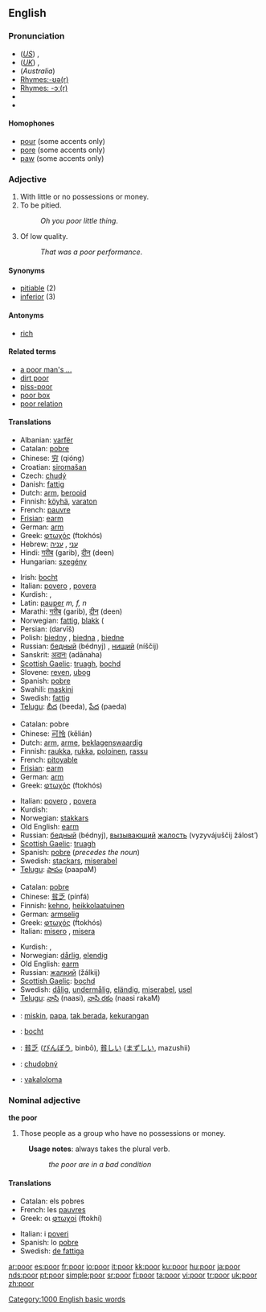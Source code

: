 ==English==

{{rank|less|till|next|257|poor|present|water|stood}}

===Pronunciation===
* (''[[General American|US]]'') {{IPA|/pʊr/, /pɔr/}}, {{SAMPA|/pUr/, /pOr/}}
* (''[[Received Pronunciation|UK]]'') {{IPA|/pɔː/, /pʊə/}}, {{SAMPA|/pO:/, /pU@/}}
* (''Australia'') {{IPA|/pɔə/}}
* [[Rhymes:English:-ʊə(r)|Rhymes:-ʊə(r)]]
* [[Rhymes:English:-ɔː(r)|Rhymes: -ɔː(r)]]
* {{audio|en-us-poor.ogg|Audio (US)}}
* {{audio|en-uk-poor.ogg|Audio (UK)}}

====Homophones====
*[[pour]] (some accents only)
*[[pore]] (some accents only)
*[[paw]] (some accents only)

===Adjective===
{{en-adj-er}}

# With little or no possessions or money.
# To be pitied.
#:''Oh you poor little thing''.
# Of low quality.
#:''That was a poor performance''.

====Synonyms====
*[[pitiable]] (2)
*[[inferior]] (3)

====Antonyms====
*[[rich]]

====Related terms====
*[[a poor man's ...]]
*[[dirt poor]]
*[[piss-poor]]
*[[poor box]]
*[[poor relation]]

====Translations====
{{trans-top|with no possessions or money}}
*Albanian: [[varfër]]
*Catalan: [[pobre]]
*Chinese: [[穷]] (qióng)
*Croatian: [[siromašan]]
*Czech: [[chudý]] {{m}}
*Danish: [[fattig]]
*Dutch: [[arm#Dutch|arm]], [[berooid]]
*Finnish: [[köyhä]], [[varaton]]
*French: [[pauvre]]
*[[Frisian]]: [[earm]]
*German: [[arm#German|arm]]
*Greek: [[φτωχός]] (ftokhós) {{m}}
*Hebrew: [[עני]] {{m}}, [[עניה]] {{f}}
*Hindi: [[गरीब]] (garib), [[दीन]] (deen)
*Hungarian: [[szegény]]
{{trans-mid}}
*Irish: [[bocht]]
*Italian: [[povero]] {{m}}, [[povera]] {{f}}
*Kurdish: {{KUchar|[[ده‌ست کورت]]}}, {{KUchar|[[هه‌ژار]]}}
*Latin: [[pauper]] ''m, f, n''
*Marathi: [[गरीब]] (garib), [[दीन]] (deen)
*Norwegian: [[fattig]], [[blakk]] ({{colloquial}}
*Persian: {{FAchar|[[درویش]]}} (darvīš)
*Polish: [[biedny]] {{m}}, [[biedna]] {{f}}, [[biedne]] {{n}}
*Russian: [[бедный]] (bédnyj) {{m}}, [[нищий]] (níščij) {{m}}
*Sanskrit: [[अदानः]] (adānaha)
*[[Scottish Gaelic]]: [[truagh]], [[bochd]]
*Slovene: [[reven]], [[ubog]]
*Spanish: [[pobre]]
*Swahili: [[maskini]]
*Swedish: [[fattig]]
*[[Telugu]]: [[బీద]] (beeda), [[పేద]] (paeda)
{{trans-bottom}}

{{trans-top|to be pitied}}
*Catalan: pobre
*Chinese: [[可怜]] (kělián)
*Dutch: [[arm#Dutch|arm]], [[arme]], [[beklagenswaardig]]
*Finnish: [[raukka]], [[rukka]], [[poloinen]], [[rassu]]
*French: [[pitoyable]]
*[[Frisian]]: [[earm]]
*German: [[arm#German|arm]]
*Greek: [[φτωχός]] (ftokhós) {{m}}
{{trans-mid}}
*Italian: [[povero]] {{m}}, [[povera]] {{f}}
*Kurdish: {{KUchar|[[گوناح]]}}
*Norwegian: [[stakkars]]
*Old English: [[earm]]
*Russian: [[бедный]] (bédnyj), [[вызывающий]] [[жалость]] (vyzyvájuščij žálost’)
*[[Scottish Gaelic]]: [[truagh]]
*Spanish: [[pobre]] (''precedes the noun'')
*Swedish: [[stackars]], [[miserabel]]
*[[Telugu]]: [[పాపం]] (paapaM)
{{trans-bottom}}

{{trans-top|of low quality}}
*Catalan: [[pobre]]
*Chinese: [[贫乏]] (pínfá)
*Finnish: [[kehno]], [[heikkolaatuinen]]
*German: [[armselig#German|armselig]]
*Greek: [[φτωχός]] (ftokhós) {{m}}
*Italian: [[misero]] {{m}}, [[misera]] {{f}}
{{trans-mid}}
*Kurdish: {{KUchar|[[خه‌راپ]]}}, {{KUchar|[[بێ قیمه‌ت]]}}
*Norwegian: [[dårlig]], [[elendig]]
*Old English: [[earm]]
*Russian: [[жалкий]] (žálkij)
*[[Scottish Gaelic]]: [[bochd]]
*Swedish: [[dålig]], [[undermålig]], [[eländig]], [[miserabel]], [[usel]]
*[[Telugu]]: [[నాసి]] (naasi), [[నాసి రకం]] (naasi rakaM)
{{trans-bottom}}

{{checktrans}}
{{trans-top|Translations to be categorised}}
*{{ttbc|Indonesian}}: [[miskin]], [[papa]], [[tak berada]], [[kurang|kekurangan]]
*{{ttbc|Irish}}: [[bocht]]
*{{ttbc|Japanese}}: [[貧乏]] ([[びんぼう]], binbō), [[貧しい]] ([[まずしい]], mazushii)
{{trans-mid}}
*{{ttbc|Slovak}}: [[chudobný]]  
*{{ttbc|Fijian}}:  [[vakaloloma]]
{{trans-bottom}}

===Nominal adjective===
'''the poor'''

# Those people as a group who have no possessions or money.
:'''Usage notes''': always takes the plural verb.
::''the poor are in a bad condition''

====Translations====
{{trans-top|the poor}}
*Catalan: els pobres
*French: les [[pauvres]] {{m}} {{p}}
*Greek: οι [[φτωχοί]] (ftokhí) {{m}} {{p}}
{{trans-mid}}
*Italian: i [[poveri]] {{m}} {{p}}
*Spanish: lo [[pobre]] {{n}}
*Swedish: [[de fattiga]] {{c}} {{p}}
{{trans-bottom}}

[[Category:1000 English basic words]]

[[ar:poor]]
[[es:poor]]
[[fr:poor]]
[[io:poor]]
[[it:poor]]
[[kk:poor]]
[[ku:poor]]
[[hu:poor]]
[[ja:poor]]
[[nds:poor]]
[[pt:poor]]
[[simple:poor]]
[[sr:poor]]
[[fi:poor]]
[[ta:poor]]
[[vi:poor]]
[[tr:poor]]
[[uk:poor]]
[[zh:poor]]
